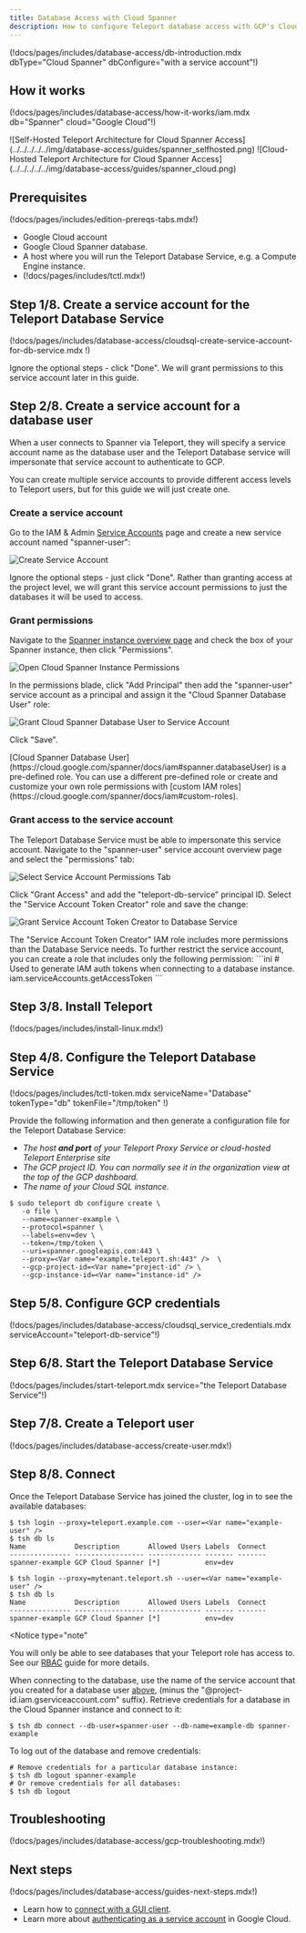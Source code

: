```yaml
---
title: Database Access with Cloud Spanner
description: How to configure Teleport database access with GCP's Cloud Spanner.
---
```


(!docs/pages/includes/database-access/db-introduction.mdx dbType="Cloud Spanner" dbConfigure="with a service account"!)

## How it works

(!docs/pages/includes/database-access/how-it-works/iam.mdx db="Spanner" cloud="Google Cloud"!)

<Tabs>

<TabItem label="Self-Hosted">
![Self-Hosted Teleport Architecture for Cloud Spanner Access](../../../../../img/database-access/guides/spanner_selfhosted.png)
</TabItem>

<TabItem label="Cloud-Hosted">
![Cloud-Hosted Teleport Architecture for Cloud Spanner Access](../../../../../img/database-access/guides/spanner_cloud.png)
</TabItem>

</Tabs>

## Prerequisites

(!docs/pages/includes/edition-prereqs-tabs.mdx!)

- Google Cloud account
- Google Cloud Spanner database.
- A host where you will run the Teleport Database Service, e.g. a Compute Engine
  instance.
- (!docs/pages/includes/tctl.mdx!)

## Step 1/8. Create a service account for the Teleport Database Service

(!docs/pages/includes/database-access/cloudsql-create-service-account-for-db-service.mdx !)

Ignore the optional steps - click "Done".
We will grant permissions to this service account later in this guide.

## Step 2/8. Create a service account for a database user

When a user connects to Spanner via Teleport, they will specify a service
account name as the database user and the Teleport Database service will
impersonate that service account to authenticate to GCP.

You can create multiple service accounts to provide different access levels to
Teleport users, but for this guide we will just create one. 

### Create a service account

Go to the IAM & Admin [Service Accounts](https://console.cloud.google.com/iam-admin/serviceaccounts)
page and create a new service account named "spanner-user":

![Create Service Account](../../../../../img/database-access/guides/spanner/create-spanner-user@2x.png)

Ignore the optional steps - just click "Done".
Rather than granting access at the project level, we will grant this service
account permissions to just the databases it will be used to access.

### Grant permissions

Navigate to the
[Spanner instance overview page](https://console.cloud.google.com/spanner/instances)
and check the box of your Spanner instance, then click "Permissions".

![Open Cloud Spanner Instance Permissions](../../../../../img/database-access/guides/spanner/select-instance@2x.png)

In the permissions blade, click "Add Principal" then add the "spanner-user" service
account as a principal and assign it the "Cloud Spanner Database User" role:

![Grant Cloud Spanner Database User to Service Account](../../../../../img/database-access/guides/spanner/grant-service-account-access-to-instance@2x.png)

Click "Save".

<Notice type="note">
[Cloud Spanner Database User](https://cloud.google.com/spanner/docs/iam#spanner.databaseUser)
is a pre-defined role.
You can use a different pre-defined role or create and customize your own role
permissions with
[custom IAM roles](https://cloud.google.com/spanner/docs/iam#custom-roles).
</Notice>

### Grant access to the service account

The Teleport Database Service must be able to impersonate this service account.
Navigate to the "spanner-user" service account overview page and select the
"permissions" tab:

![Select Service Account Permissions Tab](../../../../../img/database-access/guides/spanner/service-account-permissions-tab@2x.png)

Click "Grant Access" and add the "teleport-db-service" principal ID.
Select the "Service Account Token Creator" role and save the change:

![Grant Service Account Token Creator to Database Service](../../../../../img/database-access/guides/spanner/grant-token-creator@2x.png)

<Admonition type="note" title="Service account permissions">
  The "Service Account Token Creator" IAM role includes more permissions than
  the Database Service needs. To further restrict the service account, you can
  create a role that includes only the following permission:
  ```ini
  # Used to generate IAM auth tokens when connecting to a database instance.
  iam.serviceAccounts.getAccessToken
  ```
</Admonition>

## Step 3/8. Install Teleport

(!docs/pages/includes/install-linux.mdx!)

## Step 4/8. Configure the Teleport Database Service

(!docs/pages/includes/tctl-token.mdx serviceName="Database" tokenType="db" tokenFile="/tmp/token" !)

Provide the following information and then generate a configuration file for the
Teleport Database Service:
- <Var name="example.teleport.sh:443" /> The host **and port** of your Teleport
Proxy Service or cloud-hosted Teleport Enterprise site
- <Var name="project-id"/> The GCP project ID. You can normally see it in the
organization view at the top of the GCP dashboard.
- <Var name="instance-id"/> The name of your Cloud SQL instance.

```code
$ sudo teleport db configure create \
   -o file \
   --name=spanner-example \
   --protocol=spanner \
   --labels=env=dev \
   --token=/tmp/token \
   --uri=spanner.googleapis.com:443 \
   --proxy=<Var name="example.teleport.sh:443" />  \
   --gcp-project-id=<Var name="project-id" /> \
   --gcp-instance-id=<Var name="instance-id" /> 
```

## Step 5/8. Configure GCP credentials

(!docs/pages/includes/database-access/cloudsql_service_credentials.mdx serviceAccount="teleport-db-service"!)

## Step 6/8. Start the Teleport Database Service

(!docs/pages/includes/start-teleport.mdx service="the Teleport Database Service"!)

## Step 7/8. Create a Teleport user

(!docs/pages/includes/database-access/create-user.mdx!)


## Step 8/8. Connect

Once the Teleport Database Service has joined the cluster, log in to see the
available databases:

<Tabs>
<TabItem label="Self-Hosted">

```code
$ tsh login --proxy=teleport.example.com --user=<Var name="example-user" />
$ tsh db ls
Name            Description       Allowed Users Labels  Connect 
--------------- ----------------- ------------- ------- ------- 
spanner-example GCP Cloud Spanner [*]           env=dev
```

</TabItem>
<TabItem label="Cloud-Hosted">

```code
$ tsh login --proxy=mytenant.teleport.sh --user=<Var name="example-user" />
$ tsh db ls
Name            Description       Allowed Users Labels  Connect 
--------------- ----------------- ------------- ------- ------- 
spanner-example GCP Cloud Spanner [*]           env=dev
```

</TabItem>

</Tabs>

<Notice
  type="note"
>
You will only be able to see databases that your Teleport role has
access to. See our [RBAC](../rbac.mdx) guide for more details.
</Notice>

When connecting to the database, use the name of the service account
that you created for a database user 
[above](#step-28-create-a-service-account-for-a-database-user),
(minus the "@project-id.iam.gserviceaccount.com" suffix).
Retrieve credentials for a database in the Cloud Spanner instance and connect to
it:

```code
$ tsh db connect --db-user=spanner-user --db-name=example-db spanner-example
```

To log out of the database and remove credentials:

```code
# Remove credentials for a particular database instance:
$ tsh db logout spanner-example
# Or remove credentials for all databases:
$ tsh db logout
```

## Troubleshooting

(!docs/pages/includes/database-access/gcp-troubleshooting.mdx!)

## Next steps

(!docs/pages/includes/database-access/guides-next-steps.mdx!)

- Learn how to [connect with a GUI client](../../../../connect-your-client/gui-clients.mdx).
- Learn more about [authenticating as a service
  account](https://cloud.google.com/docs/authentication#service-accounts) in
  Google Cloud.
